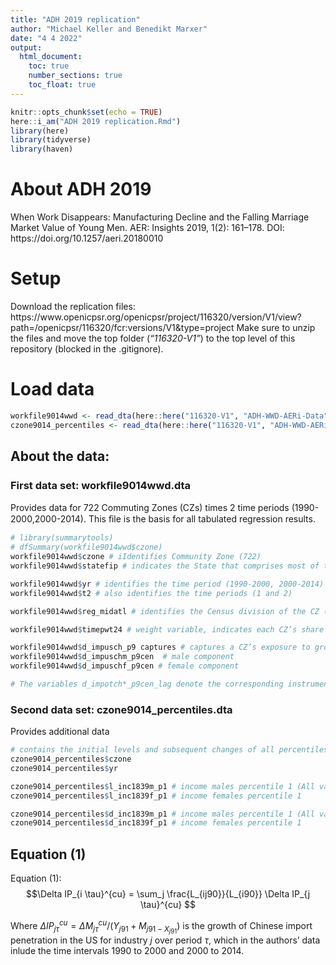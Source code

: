 ```yaml
---
title: "ADH 2019 replication"
author: "Michael Keller and Benedikt Marxer"
date: "4 4 2022"
output:
  html_document:
    toc: true
    number_sections: true
    toc_float: true
---
```


```r
knitr::opts_chunk$set(echo = TRUE)
here::i_am("ADH 2019 replication.Rmd")
library(here)
library(tidyverse)
library(haven)
```

# About ADH 2019

When Work Disappears: Manufacturing Decline and the Falling Marriage Market Value of Young Men. AER: Insights 2019, 1(2): 161–178. DOI: https://doi.org/10.1257/aeri.20180010

# Setup

Download the replication files: https://www.openicpsr.org/openicpsr/project/116320/version/V1/view?path=/openicpsr/116320/fcr:versions/V1&type=project
Make sure to unzip the files and move the top folder (*"116320-V1"*) to the top level of this repository (blocked in the .gitignore). 


# Load data


```r
workfile9014wwd <- read_dta(here::here("116320-V1", "ADH-WWD-AERi-Data", "dta", "workfile9014wwd.dta"))
czone9014_percentiles <- read_dta(here::here("116320-V1", "ADH-WWD-AERi-Data", "dta", "czone9014_percentiles.dta"))
```


## About the data: {.tabset}

### First data set: workﬁle9014wwd.dta

Provides data for 722 Commuting Zones (CZs) times 2 time periods (1990-2000,2000-2014). This ﬁle is the basis for all tabulated regression results. 


```r
# library(summarytools)
# dfSummary(workfile9014wwd$czone)
workfile9014wwd$czone # iIdentifies Community Zone (722)
workfile9014wwd$statefip # indicates the State that comprises most of the CZs population

workfile9014wwd$yr # identifies the time period (1990-2000, 2000-2014)
workfile9014wwd$t2 # also identifies the time periods (1 and 2)

workfile9014wwd$reg_midatl # identifies the Census division of the CZ (8 divisions)

workfile9014wwd$timepwt24 # weight variable, indicates each CZ’s share in the start-of-period population of the 48 U.S. mainland states, multiplied by 1/10 of the period length (10 or 14 years).

workfile9014wwd$d_impusch_p9 captures # captures a CZ’s exposure to growing import penetration from China
workfile9014wwd$d_impuschm_p9cen  # male component
workfile9014wwd$d_impuschf_p9cen # female component

# The variables d_impotch*_p9cen_lag denote the corresponding instruments using other developed countries’ imports from China. All other variables with preﬁx “d_” are outcome variables of the regression analysis and are measured as 10-year equivalent changes. All variables with preﬁx “l_” are start-of-period values that are used either for descriptive statistics or as control variables. Finally, variables starting with “cum_mort” measure cumulate per-decade mortality.

```

### Second data set: czone9014_percentiles.dta

Provides additional data 

```r
# contains the initial levels and subsequent changes of all percentiles of the gender-speciﬁc distributions of annual wage and salary earnings in a CZ. 
czone9014_percentiles$czone
czone9014_percentiles$yr

czone9014_percentiles$l_inc1839m_p1 # income males percentile 1 (All variables with preﬁx “l_” are start-of-period values that are used either for descriptive statistics or as control variables.)
czone9014_percentiles$l_inc1839f_p1 # income females percentile 1

czone9014_percentiles$d_inc1839m_p1 # income males percentile 1 (All variables with preﬁx “d_” are outcome variables of the regression analysis and are measured as 10-year equivalent changes.)
czone9014_percentiles$d_inc1839f_p1 # income females percentile 1


```


## Equation (1)

Equation (1): $$\Delta IP_{i \tau}^{cu} = \sum_j \frac{L_{ij90}}{L_{i90}} \Delta IP_{j \tau}^{cu} $$

Where $\Delta IP_{j \tau}^{cu} = \Delta M_{j \tau}^{cu} / (Y_{j91} + M_{j91 - X_{j91}})$ is the growth of Chinese import penetration in the US for industry $j$ over period $\tau$, which in the authors' data inlude the time intervals 1990 to 2000 and 2000 to 2014.


